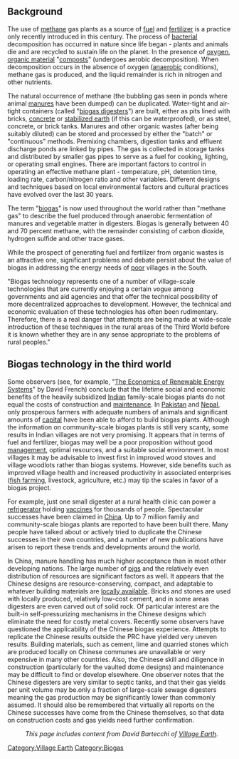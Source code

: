 == Background ==
The use of [[methane]] gas plants as a source of [[fuel]] and [[fertilizer]] is a practice only recently introduced in this century. The process of [[bacteria]]l decomposition has occurred in nature since life began - plants and animals die and are recycled to sustain life on the planet. In the presence of [[oxygen]], [[organic material]] "[[compost]]s" (undergoes aerobic decomposition). When decomposition occurs in the absence of oxygen ([[anaerobic]] conditions), methane gas is produced, and the liquid remainder is rich in nitrogen and other nutrients.

The natural occurrence of methane (the bubbling gas seen in ponds where animal [[manure]]s have been dumped) can be duplicated. Water-tight and air-tight containers (called "[[biogas digesters]]") are built, either as pits lined with bricks, [[concrete]] or [[stabilized earth]] (if this can be waterproofed), or as steel, concrete, or brick tanks. Manures and other organic wastes (after being suitably diluted) can be stored and processed by either the "batch" or "continuous" methods. Premixing chambers, digestion tanks and effluent discharge ponds are linked by pipes. The gas is collected in storage tanks and distributed by smaller gas pipes to serve as a fuel for cooking, lighting, or operating small engines. There are important factors to control in operating an effective methane plant - temperature, pH, detention time, loading rate, carbon/nitrogen ratio and other variables. Different designs and techniques based on local environmental factors and cultural practices have evolved over the last 30 years.

The term "[[biogas]]" is now used throughout the world rather than "methane gas" to describe the fuel produced through anaerobic fermentation of manures and vegetable matter in digesters. Biogas is generally between 40 and 70 percent methane, with the remainder consisting of carbon dioxide, hydrogen sulfide and.other trace gases.

While the prospect of generating fuel and fertilizer from organic wastes is an attractive one, significant problems and debate persist about the value of biogas in addressing the energy needs of [[poor]] villages in the South.

"Biogas technology represents one of a number of village-scale technologies that are currently enjoying a certain vogue among governments and aid agencies and that offer the technical possibility of more decentralized approaches to development. However, the technical and economic evaluation of these technologies has often been rudimentary. Therefore, there is a real danger that attempts are being made at wide-scale introduction of these techniques in the rural areas of the Third World before it is known whether they are in any sense appropriate to the problems of rural peoples."

== Biogas technology in the third world ==

Some observers (see, for example, "[[The Economics of Renewable Energy Systems]]" by David French) conclude that the lifetime social and economic benefits of the heavily subsidized [[India]]n family-scale biogas plants do not equal the costs of construction and [[maintenance]]. In [[Pakistan]] and [[Nepal]], only prosperous farmers with adequate numbers of animals and significant amounts of [[capital]] have been able to afford to build biogas plants. Although the information on community-scale biogas plants is still very scanty, some results in Indian villages are not very promising. It appears that in terms of fuel and fertilizer, biogas may well be a poor proposition without good [[management]], optimal resources, and a suitable social environment. In most villages it may be advisable to invest first in improved wood stoves and village woodlots rather than biogas systems. However, side benefits such as improved village health and increased productivity in associated enterprises ([[fish farming]], livestock, agriculture, etc.) may tip the scales in favor of a biogas project.

For example, just one small digester at a rural health clinic can power a [[refrigerator]] holding [[vaccines]] for thousands of people. Spectacular successes have been claimed in [[China]]. Up to 7 million family and community-scale biogas plants are reported to have been built there. Many people have talked about or actively tried to duplicate the Chinese successes in their own countries, and a number of new publications have arisen to report these trends and developments around the world.

In China, manure handling has much higher acceptance than in most other developing nations. The large number of [[pigs]] and the relatively even distribution of resources are significant factors as well. It appears that the Chinese designs are resource-conserving, compact, and adaptable to whatever building materials are [[locally available]]. Bricks and stones are used with locally produced, relatively low-cost cement, and in some areas digesters are even carved out of solid rock. Of particular interest are the built-in self-pressurizing mechanisms in the Chinese designs which eliminate the need for costly metal covers. Recently some observers have questioned the applicability of the Chinese biogas experience. Attempts to replicate the Chinese results outside the PRC have yielded very uneven results. Building materials, such as cement, lime and quarried stones which are produced locally on Chinese communes are unavailable or very expensive in many other countries. Also, the Chinese skill and diligence in construction (particularly for the vaulted dome designs) and maintenance may be difficult to find or develop elsewhere. One observer notes that the Chinese digesters are very similar to septic tanks, and that their gas yields per unit volume may be.only a fraction of large-scale sewage digesters meaning the gas production may be significantly lower than commonly assumed. It should also be remembered that virtually all reports on the Chinese successes have come from the Chinese themselves, so that data on construction costs and gas yields need further confirmation.




:''This page includes content from David Bartecchi of [[Village Earth]].''

[[Category:Village Earth]]
[[Category:Biogas]]